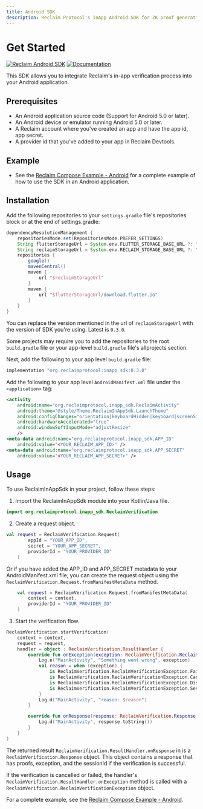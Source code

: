 ```yaml
---
title: Android SDK
description: Reclaim Protocol's InApp Android SDK for ZK proof generations for requests with an in-app experience of web verification
---
```


# Get Started

[![Reclaim Android SDK](https://img.shields.io/github/v/tag/reclaimprotocol/reclaim-inapp-android-sdk.svg)](https://github.com/reclaimprotocol/reclaim-inapp-android-sdk)
[![Documentation](https://img.shields.io/badge/read_the-docs-blue.svg)](https://docs.reclaimprotocol.org/inapp-sdks/android)

This SDK allows you to integrate Reclaim's in-app verification process into your Android application.

## Prerequisites

- An Android application source code (Support for Android 5.0 or later).
- An Android device or emulator running Android 5.0 or later.
- A Reclaim account where you've created an app and have the app id, app secret.
- A provider id that you've added to your app in Reclaim Devtools.

## Example

- See the [Reclaim Compose Example - Android](https://github.com/reclaimprotocol/reclaim-inapp-android-sdk/tree/main/example/README.md) for a complete example of how to use the SDK in an Android application.

## Installation

Add the following repositories to your `settings.gradle` file's repositories block or at the end of settings.gradle:

```groovy
dependencyResolutionManagement {
    repositoriesMode.set(RepositoriesMode.PREFER_SETTINGS)
    String flutterStorageUrl = System.env.FLUTTER_STORAGE_BASE_URL ?: "https://storage.googleapis.com"
    String reclaimStorageUrl = System.env.RECLAIM_STORAGE_BASE_URL ?: "https://reclaim-inapp-sdk.s3.ap-south-1.amazonaws.com/android/0.3.0/repo"
    repositories {
        google()
        mavenCentral()
        maven {
            url "$reclaimStorageUrl"
        }
        maven {
            url "$flutterStorageUrl/download.flutter.io"
        }
    }
}
```

You can replace the version mentioned in the url of `reclaimStorageUrl` with the version of SDK you're using. Latest is `0.3.0`.

Some projects may require you to add the repositories to the root `build.gradle` file or your app-level `build.gradle` file's allprojects section.

Next, add the following to your app level `build.gradle` file:

```groovy
implementation "org.reclaimprotocol:inapp_sdk:0.3.0"
```

Add the following to your app level `AndroidManifest.xml` file under the `<application>` tag:

```xml
<activity
    android:name="org.reclaimprotocol.inapp_sdk.ReclaimActivity"
    android:theme="@style/Theme.ReclaimInAppSdk.LaunchTheme"
    android:configChanges="orientation|keyboardHidden|keyboard|screenSize|locale|layoutDirection|fontScale|screenLayout|density|uiMode"
    android:hardwareAccelerated="true"
    android:windowSoftInputMode="adjustResize"
    />
<meta-data android:name="org.reclaimprotocol.inapp_sdk.APP_ID"
    android:value="<YOUR_RECLAIM_APP_ID>" />
<meta-data android:name="org.reclaimprotocol.inapp_sdk.APP_SECRET"
    android:value="<YOUR_RECLAIM_APP_SECRET>" />
```

## Usage

To use ReclaimInAppSdk in your project, follow these steps:

1. Import the ReclaimInAppSdk module into your Kotlin/Java file.

```kotlin
import org.reclaimprotocol.inapp_sdk.ReclaimVerification
```

2. Create a request object.

```kotlin
val request = ReclaimVerification.Request(
        appId = "YOUR_APP_ID",
        secret = "YOUR_APP_SECRET",
        providerId = "YOUR_PROVIDER_ID"
    )
```

Or if you have added the APP_ID and APP_SECRET metadata to your AndroidManifest.xml file, you can create the request object using the `ReclaimVerification.Request.fromManifestMetaData` method.

```kotlin
    val request = ReclaimVerification.Request.fromManifestMetaData(
        context = context,
        providerId = "YOUR_PROVIDER_ID"
    )
```

3. Start the verification flow.


```kotlin
ReclaimVerification.startVerification(
    context = context,
    request = request,
    handler = object : ReclaimVerification.ResultHandler {
        override fun onException(exception: ReclaimVerification.ReclaimVerificationException) {
            Log.e("MainActivity", "Something went wrong", exception)
            val reason = when (exception) {
                is ReclaimVerification.ReclaimVerificationException.Failed -> "Failed because: ${exception.reason}"
                is ReclaimVerification.ReclaimVerificationException.Cancelled -> "Verification cancelled"
                is ReclaimVerification.ReclaimVerificationException.Dismissed -> "Dismissed by user"
                is ReclaimVerification.ReclaimVerificationException.SessionExpired -> "Session expired"
            }
            Log.d("MainActivity", "reason: $reason")
        }

        override fun onResponse(response: ReclaimVerification.Response) {
            Log.d("MainActivity", response.toString())
        }
    }
)
```

The returned result `ReclaimVerification.ResultHandler.onResponse` in is a `ReclaimVerification.Response` object. This object contains a response that has proofs, exception, and the sessionId if the verification is successful.

If the verification is cancelled or failed, the handler's `ReclaimVerification.ResultHandler.onException` method is called with a `ReclaimVerification.ReclaimVerificationException` object.

For a complete example, see the [Reclaim Compose Example - Android](https://github.com/reclaimprotocol/reclaim-inapp-android-sdk/tree/main/example/README.md).
